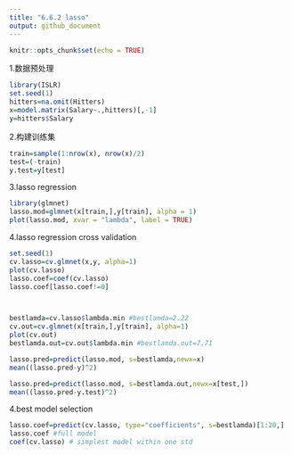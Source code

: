 ```yaml
---
title: "6.6.2 lasso"
output: github_document
---
```


```r
knitr::opts_chunk$set(echo = TRUE)
```

1.数据预处理
```R
library(ISLR)
set.seed(1)
hitters=na.omit(Hitters)
x=model.matrix(Salary~.,hitters)[,-1]
y=hitters$Salary
```

2.构建训练集
```R
train=sample(1:nrow(x), nrow(x)/2)
test=(-train)
y.test=y[test]
```

3.lasso regression
```R
library(glmnet)
lasso.mod=glmnet(x[train,],y[train], alpha = 1)
plot(lasso.mod, xvar = "lambda", label = TRUE)
```

4.lasso regression cross validation
```R
set.seed(1)
cv.lasso=cv.glmnet(x,y, alpha=1)
plot(cv.lasso)
lasso.coef=coef(cv.lasso)
lasso.coef[lasso.coef!=0]



bestlamda=cv.lasso$lambda.min #bestlamda=2.22
cv.out=cv.glmnet(x[train,],y[train], alpha=1)
plot(cv.out)
bestlamda.out=cv.out$lambda.min #bestlamda.out=7.71

lasso.pred=predict(lasso.mod, s=bestlamda,newx=x)
mean((lasso.pred-y)^2)

lasso.pred=predict(lasso.mod, s=bestlamda.out,newx=x[test,])
mean((lasso.pred-y.test)^2)
```

4.best model selection
```R
lasso.coef=predict(cv.lasso, type="coefficients", s=bestlamda)[1:20,]
lasso.coef #full model
coef(cv.lasso) # simplest model within one std
```